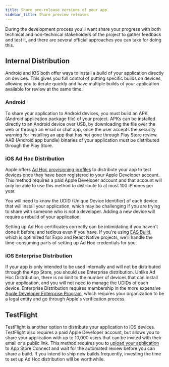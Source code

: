 ```yaml
---
title: Share pre-release versions of your app
sidebar_title: Share preview releases
---
```



During the development process you'll want share your progress with both technical and non-technical stakeholders of the project to gather feedback and test it,
and there are several official approaches you can take for doing this.

## Internal Distribution

Android and iOS both offer ways to install a build of your application directly on devices. This gives you full control of putting specific builds on devices, allowing you to iterate quickly and have multiple builds of your application available for review at the same time.

### Android

To share your application to Android devices, you must build an APK (Android application package file) of your project.
APKs can be installed directly to an Android device over USB, by downloading the file over the web or through an email or chat app,
once the user accepts the security warning for installing an app that has not gone through Play Store review.
AAB (Android app bundle) binaries of your application must be distributed through the Play Store.

### iOS Ad Hoc Distribution

Apple offers [Ad Hoc provisioning profiles](https://help.apple.com/xcode/mac/current/#/dev7ccaf4d3c) to distribute your app to test devices once they have been registered
to your Apple Developer account. This method requires a paid Apple Developer account and that account will only be able to use this method to distribute
to at most 100 iPhones per year.

You will need to know the UDID (Unique Device Identifier) of each device that will install your application, which may be challenging if you are trying to share
with someone who is not a developer. Adding a new device will require a rebuild of your application.

Setting up Ad Hoc certificates correctly can be intimidating if you haven't done it before, and tedious even if you have.
If you're using [EAS Build](/build/internal-distribution.mdx), which is optimized for Expo and React Native projects, we'll handle the time-consuming parts
of setting up Ad Hoc credentials for you.

### iOS Enterprise Distribution

If your app is only intended to be used internally and will not be distributed through the App Store, you should use Enterprise distribution.
Unlike Ad Hoc Distribution, there is no limit to the number of devices that can install your application, and you will not need to manage the UDIDs of each device.
Enterprise Distribution requires membership in the more expensive [Apple Developer Enterprise Program](https://developer.apple.com/programs/enterprise/),
which requires your organization to be a legal entity and go through Apple's verification process.

## TestFlight

TestFlight is another option to distribute your application to iOS devices. TestFlight also requires a paid Apple Developer account,
but allows you to share your application with up to 10,000 users that can be invited with their email or a public link.
This method requires you to [upload your application](/submit/ios.mdx) to App Store Connect and wait for the automated review before you can share a build.
If you intend to ship new builds frequently, investing the time to set up Ad Hoc distribution will be worthwhile.
